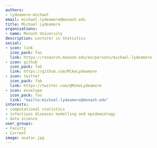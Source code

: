 ```yaml
---
authors:
- lydeamore-michael
email: michael.lydeamore@monash.edu
title: Michael Lydeamore
organizations:
- name: Monash University
description: Lecturer in Statistics
social:
- icon: link
  icon_pack: fas
  link: https://research.monash.edu/en/persons/michael-lydeamore
- icon: github
  icon_pack: fab
  link: https://github.com/MikeLydeamore
- icon: twitter
  icon_pack: fab
  link: https://twitter.com/@MikeLydeamore
- icon: envelope
  icon_pack: fas
  link: "mailto:michael.lydeamore@monash.edu"
interests:
- computational statistics
- infectious diseases modelling and epidemiology
- data science
user_groups:
- Faculty
- Current
image: avatar.jpg
---
```

